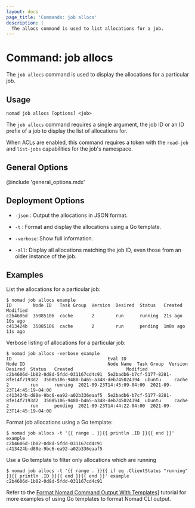 ```yaml
---
layout: docs
page_title: 'Commands: job allocs'
description: |
  The allocs command is used to list allocations for a job.
---
```


# Command: job allocs

The `job allocs` command is used to display the allocations for a
particular job.

## Usage

```plaintext
nomad job allocs [options] <job>
```

The `job allocs` command requires a single argument, the job ID or an ID
prefix of a job to display the list of allocations for.

When ACLs are enabled, this command requires a token with the `read-job` and
`list-jobs` capabilities for the job's namespace.

## General Options

@include 'general_options.mdx'

## Deployment Options

- `-json` : Output the allocations in JSON format.

- `-t` : Format and display the allocations using a Go template.

- `-verbose`: Show full information.

- `-all`: Display all allocations matching the job ID, even those from an
  older instance of the job.

## Examples

List the allocations for a particular job:

```shell-session
$ nomad job allocs example 
ID        Node ID   Task Group  Version  Desired  Status   Created   Modified
c2b4606d  35085106  cache       2        run      running  21s ago   10s ago
c413424b  35085106  cache       2        run      pending  1m8s ago  11s ago
```

Verbose listing of allocations for a particular job:

```shell-session
$ nomad job allocs -verbose example 
ID                                    Eval ID                               Node ID                               Node Name  Task Group  Version  Desired  Status   Created                    Modified
c2b4606d-1b02-0d8d-5fdd-031167cd4c91  5e2badb6-b7cf-5177-8281-8fe14f7193d2  35085106-9480-b465-a348-deb745024394  ubuntu     cache       2        run      running  2021-09-23T14:45:09-04:00  2021-09-23T14:45:19-04:00
c413424b-d80e-9bc6-ea92-a02b336eaaf5  5e2badb6-b7cf-5177-8281-8fe14f7193d2  35085106-9480-b465-a348-deb745024394  ubuntu     cache       2        run      pending  2021-09-23T14:44:22-04:00  2021-09-23T14:45:19-04:00
```

Format job allocations using a Go template:
```shell-session
$ nomad job allocs -t '{{ range . }}{{ println .ID }}{{ end }}' example
c2b4606d-1b02-0d8d-5fdd-031167cd4c91
c413424b-d80e-9bc6-ea92-a02b336eaaf5
```

Use a Go template to filter only allocations which are running
```shell-session
$ nomad job allocs -t '{{ range . }}{{ if eq .ClientStatus "running" }}{{ println .ID }}{{ end }}{{ end }}' example
c2b4606d-1b02-0d8d-5fdd-031167cd4c91
```

Refer to the [Format Nomad Command Output With Templates](https://learn.hashicorp.com/tutorials/nomad/format-output-with-templates)] tutorial for more examples of using Go templates to format Nomad CLI output.
